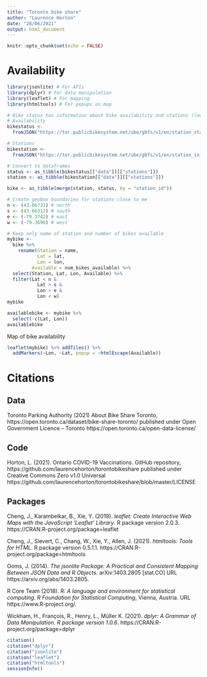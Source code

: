 ```yaml
---
title: "Toronto bike share"
author: "Laurence Horton"
date: "28/06/2021"
output: html_document
---
```


```r
knitr::opts_chunk$set(echo = FALSE)
```

# Availability
```r
library(jsonlite) # For APIs
library(dplyr) # For data manipulation
library(leaflet) # For mapping
library(htmltools) # For popups on map
```

```r
# Bike status has information about bike availability and stations (locations, etc.)
# Availability
bikestatus <-
  fromJSON("https://tor.publicbikesystem.net/ube/gbfs/v1/en/station_status")

# Stations
bikestation <-
  fromJSON("https://tor.publicbikesystem.net/ube/gbfs/v1/en/station_information")

# Convert to dataframes
status <- as_tibble(bikestatus[["data"]][["stations"]])
station <- as_tibble(bikestation[["data"]][["stations"]])
```

```r
bike <- as_tibble(merge(station, status, by = "station_id"))
```

```r
# Create geobox boundaries for stations close to me
n <- (43.66731) # north
s <- (43.66312) # south
e <- (-79.3742) # east
w <- (-79.3696) # west
```


```r
# Keep only name of station and number of bikes available
mybike <-
  bike %>%
    rename(Station = name,
           Lat = lat,
           Lon = lon,
         Available = num_bikes_available) %>%
  select(Station, Lat, Lon, Available) %>%
  filter(Lat < n &
           Lat > s &
           Lon > e &
           Lon < w)
mybike
```

```r
availablebike <- mybike %>%
  select(-c(Lat, Lon))
availablebike
```

Map of bike availability
```r
leaflet(mybike) %>% addTiles() %>%
  addMarkers(~Lon, ~Lat, popup = ~htmlEscape(Available))
```

# Citations
## Data
Toronto Parking Authority (2021) About Bike Share Toronto, 
https://open.toronto.ca/dataset/bike-share-toronto/ published under Open Government Licence – Toronto https://open.toronto.ca/open-data-license/

## Code
Horton, L. (2021). Ontario COVID-19 Vaccinations. GitHub repository, https://github.com/laurencehorton/torontobikeshare
published under Creative Commons Zero v1.0 Universal https://github.com/laurencehorton/torontobikeshare/blob/master/LICENSE

## Packages
Cheng, J., Karambelkar, B., Xie, Y. (2019). *leaflet: Create Interactive Web Maps with the JavaScript 'Leaflet' Library*. R package version 2.0.3. https://CRAN.R-project.org/package=leaflet

Cheng, J., Sievert, C., Chang, W., Xie, Y., Allen, J. (2021). *htmltools: Tools for HTML*. R package version 0.5.1.1. https://CRAN.R-project.org/package=htmltools

Ooms, J. (2014). *The jsonlite Package: A Practical and Consistent Mapping Between JSON Data and R Objects*. arXiv:1403.2805 [stat.CO] URL https://arxiv.org/abs/1403.2805.

R Core Team (2018). *R: A language and environment for statistical computing. R Foundation for Statistical Computing*, Vienna, Austria. URL https://www.R-project.org/.

Wickham, H., François, R., Henry, L., Müller K. (2021). *dplyr: A Grammar of Data Manipulation. R package version 1.0.6*. https://CRAN.R-project.org/package=dplyr

```r
citation()
citation("dplyr")
citation("jsonlite")
citation("leaflet")
citation("htmltools")
sessionInfo()
```